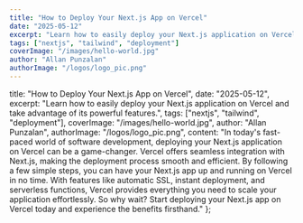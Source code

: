 ```yaml
---
title: "How to Deploy Your Next.js App on Vercel"
date: "2025-05-12"
excerpt: "Learn how to easily deploy your Next.js application on Vercel and take advantage of its powerful features."
tags: ["nextjs", "tailwind", "deployment"]
coverImage: "/images/hello-world.jpg"
author: "Allan Punzalan"
authorImage: "/logos/logo_pic.png"
---
```


title: "How to Deploy Your Next.js App on Vercel",
date: "2025-05-12",
excerpt: "Learn how to easily deploy your Next.js application on Vercel and take advantage of its powerful features.",
tags: ["nextjs", "tailwind", "deployment"],
coverImage: "/images/hello-world.jpg",
author: "Allan Punzalan",
authorImage: "/logos/logo_pic.png",
content: "In today's fast-paced world of software development, deploying your Next.js application on Vercel can be a game-changer. Vercel offers seamless integration with Next.js, making the deployment process smooth and efficient. By following a few simple steps, you can have your Next.js app up and running on Vercel in no time. With features like automatic SSL, instant deployment, and serverless functions, Vercel provides everything you need to scale your application effortlessly. So why wait? Start deploying your Next.js app on Vercel today and experience the benefits firsthand."
};
